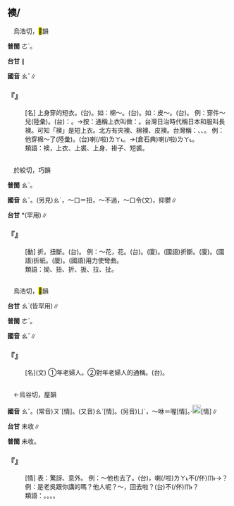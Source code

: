 
==襖/{{ruby|<mark>&#xffaf8;</mark>|ㄠˇ}}==

　烏浩切，<mark>&#xffc79;</mark>韻

'''普閩''' <rt>ㄜˋ</rt>。

'''台甘''' {{ruby|(語)|ㄜˋ}}∥

'''國音''' <rt>ㄠˇ</rt>∥

    

==='''『{{ruby|襖|ㄠˇ}}』'''===
: [名] 上身穿的短衣。(台){{ruby|襖|ㄜˋ}}。如：棉～。(台){{ruby|棉|ㄇㄧˊ}}{{ruby|裘|ㄏㄧㄨˊ}}。如：皮～。(台){{ruby|皮|ㄆㄨㆤˊ/ㄆㆤˊ}}{{ruby|仔|ㄚ}}{{ruby|裘|ㄏㄧㄨˊ}}。 例：穿件～兒(陸彙)。(台){{ruby|按|ㄢ˪}}：{{ruby|謂|ㄨㄧ˫}}{{ruby|穿|ㄑㄧㄥ˫}}{{ruby|一|ㄐㄧㆵ ͘}}{{ruby|領|ㄋㄧㄚˋ}}{{ruby|短|ㄉㆤˋ}}{{ruby|丌|ㆤ}}{{ruby|頂|ㄉㄧㄥˋ}}{{ruby|面|ㆠㄧㄣ˫}}{{ruby|衫|ㄙㆩ}}。→按：通稱上衣叫做：{{ruby|襖|ㄜˋ}}。台灣日治時代稱日本和服叫長襖。可知「襖」是短上衣。北方有夾襖、棉襖、皮襖。台灣稱：{{ruby|裌|ㄍㄧㄚㆴ}}{{ruby|裘|ㄏㄧㄨˊ}}、{{ruby|綿|ㄇㄧˊ}}{{ruby|裘|ㄏㄧㄨˊ}}、{{ruby|皮|ㄆㆤˊ/ㄆㄨㆤˊ}}{{ruby|仔|ㄚ}}{{ruby|裘|ㄏㄧㄨˊ}}。 例：他穿棉～了(陸彙)。(台){{ruby|伊|ㄧ}}{{ruby|穿|ㄑㄧㄥ˫}}{{ruby|棉|ㄇㄧˊ}}{{ruby|裘|ㄏㄧㄨˊ}}喇(/啦)<rt>ㄌㄚ˪</rt>。→(倉石典){{ruby|伊|ㄧ}}{{ruby|棉|ㄇㄧˊ}}{{ruby|裘|ㄏㄧㄨˊ}}{{ruby|穿|ㄑㄧㄥ˫}}{{ruby|起|·ㄎㄧˋ}}{{ruby|來|·ㄌㄞˊ}}喇(/啦)<rt>ㄌㄚ˪</rt>。
:類語：襖，上衣、上裘、上身、褂子、短裘。
:
    

=={{ruby|拗|ㄠˇ}}==

　於絞切，巧韻

'''普閩''' <rt>ㄠˋ</rt>{{ruby|。|ㄠ˪}}。

'''國音''' <rt>ㄠˇ</rt>。(另見)<rt>ㄠˋ</rt>，～口{{ruby|。|ㄋㄧㄡˋ}}＝扭，～不過{{ruby|。|ㄧㄠˋ}}，～口令{{ruby|。|ㄩˋ}}(文)，抑鬱∥

'''台甘''' {{ruby|(文)|ㄠˋ}}{{ruby|。|ㄠ˪}}*(罕用)∥

    

==='''『{{ruby|拗|ㄠˇ}}』'''===
: [動] 折。扭斷。(台){{ruby|拗|ㄠˋ}}{{ruby|折|ㄐㄧㆷ ͘}}。 例：～花，{{ruby|掐|ㄑㄧㄚ}}花。(台){{ruby|折|ㄚㆵ/ㆠㄢˋ}}{{ruby|花|ㄏㄨㆤ}}。(廈){{ruby|拗|ㄠˋ}}{{ruby|斷|ㄉㆭ˫}}。(國語)折斷。(廈){{ruby|拗|ㄠ˪}}{{ruby|紙|ㄗㄨㄚˋ}}。(國語)折紙。(廈){{ruby|拗|ㄠ˪}}{{ruby|彎|ㄨㄢ}}。(國語)用力使彎曲。
:類語：拗、扭、折、扳、拉、扯。
:
    

=={{ruby|媼|ㄠˇ}}==

　烏浩切，<mark>&#xffc79;</mark>韻

'''台甘''' <rt>ㄠˋ</rt>{{ruby|。|ㄨㄣˋ}}{{ruby|。|ㄨㄣ˪}}{{ruby|。|ㄨㆵ}}(皆罕用)∥

'''普閩''' <rt>ㄜˋ</rt>。

'''國音''' <rt>ㄠˇ</rt>∥

    

==='''『{{ruby|媼|ㄠˇ}}』'''===
: [名](文) ①年老婦人。②對年老婦人的通稱。(台){{ruby|媼|ㄠˋ}}。
    

=={{ruby|噢|ㄠˇ}}==

　{{ruby|←|ㄠˋ}}←烏谷切，屋韻{{ruby|＝|ㄛ}}

'''國音''' <rt>ㄠˇ</rt>。(常音)<rt>ㄡˋ</rt>[情]。(又音)<rt>ㄠˋ</rt>[情]。(另音)<rt>ㄩˋ</rt>，～咻{{ruby|。|ㄛ}}＝喔[情]。·[[File:fa61.png|20px]][情]∥

'''台甘''' 未收∥

'''普閩''' 未收。

    

==='''『{{ruby|噢|ㄠˇ}}』'''===
: [情] 表：驚訝、意外。 例：～他也去了。(台){{ruby|哈|ㄏㆩˊ}}{{ruby|啊|·ㄚ}}，{{ruby|伊|ㄧ}}{{ruby|亦|ㄧㄚㆷ ͘}}{{ruby|去|ㄎㄧ˪}}喇(/啦)<rt>ㄌㄚ˪</rt>{{ruby|是|ㄒㄧ˫}}不(/伓)<rt>ㆬ˫</rt>→{{ruby|啿|·ㄒㄧㆬ˪}}？ 例：是老吳跟你講的嗎？他人呢？～，回去啦？(台){{ruby|吳|ㄫㆦˊ}}{{ruby|丌|ㆤ}}{{ruby|共|ㄍㄚ˫}}{{ruby|汝|ㄌㄧˋ}}{{ruby|講|ㄍㆲˋ}}{{ruby|丌|ㆤ}}{{ruby|是|ㄒㄧ˫}}不(/伓)<rt>ㆬ˫</rt>{{ruby|→|·ㄒㄧㆬ˪}}？
:類語：{{ruby|噢|ㄠˇ}}。{{ruby|喔|ㄛ}}。{{ruby|呵|ㄛ}}。{{ruby|嚄|ㄛ}}。
:
    
